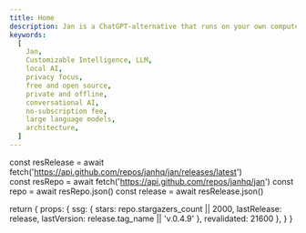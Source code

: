 ```yaml
---
title: Home
description: Jan is a ChatGPT-alternative that runs on your own computer, with a local API server.
keywords:
  [
    Jan,
    Customizable Intelligence, LLM,
    local AI,
    privacy focus,
    free and open source,
    private and offline,
    conversational AI,
    no-subscription fee,
    large language models,
    architecture,
  ]
---
```



  const resRelease = await fetch('https://api.github.com/repos/janhq/jan/releases/latest')  
  const resRepo = await fetch('https://api.github.com/repos/janhq/jan')
  const repo = await resRepo.json()
  const release = await resRelease.json()

  return {
    props: {
      ssg: {
        stars: repo.stargazers_count || 2000,
        lastRelease: release,
        lastVersion: release.tag_name || 'v.0.4.9'
      },
    revalidated: 21600
    },
  }
}

<Home />